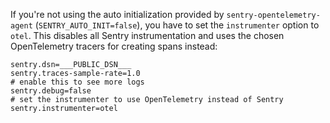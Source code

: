 If you're not using the auto initialization provided by `sentry-opentelemetry-agent` (`SENTRY_AUTO_INIT=false`), you have to
set the `instrumenter` option to `otel`. This disables all Sentry instrumentation and uses the chosen OpenTelemetry tracers for creating spans instead:


```properties {filename:application.properties}
sentry.dsn=___PUBLIC_DSN___
sentry.traces-sample-rate=1.0
# enable this to see more logs
sentry.debug=false
# set the instrumenter to use OpenTelemetry instead of Sentry
sentry.instrumenter=otel
```
